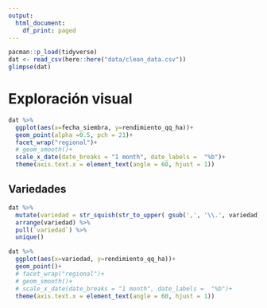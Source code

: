 ```yaml
---
output:
  html_document:
    df_print: paged
---
```


```r
pacman::p_load(tidyverse) 
dat <- read_csv(here::here("data/clean_data.csv"))
glimpse(dat)
```

# Exploración visual 

```r
dat %>% 
  ggplot(aes(x=fecha_siembra, y=rendimiento_qq_ha))+
  geom_point(alpha =0.5, pch = 21)+
  facet_wrap("regional")+
  # geom_smooth()+
  scale_x_date(date_breaks = "1 month", date_labels =  "%b")+
  theme(axis.text.x = element_text(angle = 60, hjust = 1))
```

## Variedades

```r
dat %>%   
  mutate(variedad = str_squish(str_to_upper( gsub(',', '\\.', variedad)))) %>% 
  arrange(variedad) %>% 
  pull(`variedad`) %>% 
  unique() 
```

```r
dat %>% 
  ggplot(aes(x=variedad, y=rendimiento_qq_ha))+
  geom_point()+
  # facet_wrap("regional")+
  # geom_smooth()+
  # scale_x_date(date_breaks = "1 month", date_labels =  "%b")+
  theme(axis.text.x = element_text(angle = 60, hjust = 1))

```

